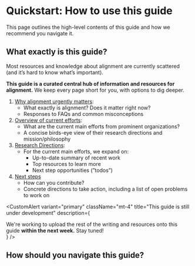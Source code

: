 
# Quickstart: How to use this guide

<Promise>
  This page outlines the high-level contents of this guide and how we recommend
  you navigate it.
</Promise>

## What exactly is this guide?

Most resources and knowledge about alignment are currently scattered (and it’s hard to know what’s important).

**This guide is a curated central hub of information and resources for alignment.** We keep every page short for you, with options to dig deeper.

1. [Why alignment urgently matters](/why-alignment):
   - What exactly is alignment? Does it matter right now?
   - Responses to FAQs and common misconceptions
2. [Overview of current efforts](/overview-current-efforts):
   - What are the current main efforts from prominent organizations?
   - A concise birds-eye view of their research directions and mission/philosophy
3. [Research Directions](/research-directions):
   - For the current main efforts, we expand on:
     - Up-to-date summary of recent work
     - Top resources to learn more
     - Next step opportunities (”todos”)
4. [Next steps](/next-steps)
   - How can you contribute?
   - Concrete directions to take action, including a list of open problems to work on

<CustomAlert variant="primary" className="mt-4" title="This guide is still under development" description={<div>We're working to upload the rest of the writing and resources onto this guide <b>within the next week.</b> Stay tuned!</div>} />

## How should you navigate this guide?

<CustomAlert variant="warning" title="This section is incomplete" variant="warning" description="As we fill out the rest of the guide, we'll be updating this section with which pages you should start with and visit next (based on what you're looking for)." />
